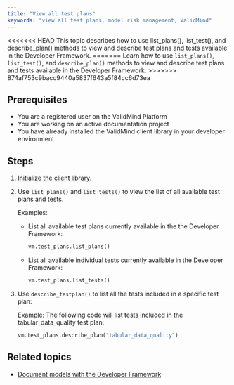 ```yaml
---
title: "View all test plans"
keywords: "view all test plans, model risk management, ValidMind"
---
```

<<<<<<< HEAD
This topic describes how to use list_plans(), list_test(), and describe_plan() methods to view and describe test plans and tests available in the Developer Framework. 
=======
Learn how to use `list_plans()`, `list_test()`, and `describe_plan()` methods to view and describe test plans and tests available in the Developer Framework. 
>>>>>>> 874af753c9bacc9440a5837f643a5f84cc6d73ea

## Prerequisites

* You are a registered user on the ValidMind Platform
* You are working on an active documentation project
* You have already installed the ValidMind client library in your developer environment

## Steps

1. [Initialize the client library](install-and-initialize-developer-framework.qmd).

2. Use `list_plans()` and `list_tests()` to view the list of all available test plans and tests. 

   Examples: 

   - List all available test plans currently available in the the Developer Framework: 

      ```python
      vm.test_plans.list_plans()
      ```

   - List all available individual tests currently available in the Developer Framework: 

      ```python
      vm.test_plans.list_tests() 
      ```

3. Use `describe_testplan()` to list all the tests included in a specific test plan: 

   Example: The following code will list tests included in the tabular_data_quality test plan: 

   ```python
   vm.test_plans.describe_plan("tabular_data_quality") 
   ```

<!---
## Troubleshooting

[Include any common issues or errors that may arise during the task and how to resolve them.]
--->

## Related topics

* [Document models with the Developer Framework](document-models-with-framework.qmd)

